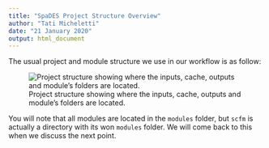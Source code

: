 ---
title: "SpaDES Project Structure Overview"
author: "Tati Micheletti"
date: "21 January 2020"
output: html_document
---

The usual project and module structure we use in our workflow is as follow:  

![Project structure showing where the inputs, cache, outputs and module's folders are located.](figures/3-projectStructure.PNG)  

You will note that all modules are located in the `modules` folder, but `scfm` is actually a directory with its won `modules` folder. We will come back to this when we discuss the next point. 

